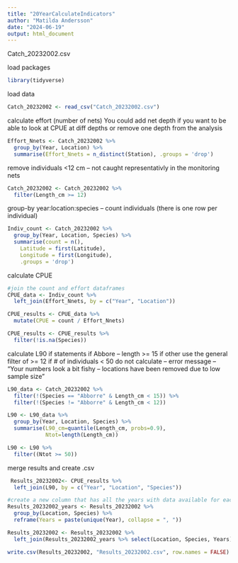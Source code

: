 ```yaml
---
title: "20YearCalculateIndicators"
author: "Matilda Andersson"
date: "2024-06-19"
output: html_document
---
```

Catch_20232002.csv

load packages
```r
library(tidyverse)
```

load data
```r
Catch_20232002 <- read_csv("Catch_20232002.csv")
```

calculate effort (number of nets)
You could add net depth if you want to be able to look at CPUE at diff depths or remove one depth from the analysis
```r
Effort_Nnets <- Catch_20232002 %>%
  group_by(Year, Location) %>%
  summarise(Effort_Nnets = n_distinct(Station), .groups = 'drop')
```

remove individuals <12 cm -- not caught representativly in the monitoring nets
```r
Catch_20232002 <- Catch_20232002 %>%
  filter(Length_cm >= 12)
```

group-by year:location:species -- count individuals (there is one row per individual)
```r
Indiv_count <- Catch_20232002 %>%
  group_by(Year, Location, Species) %>%
  summarise(count = n(),
    Latitude = first(Latitude),
    Longitude = first(Longitude),
    .groups = 'drop')
```

calculate CPUE
```r
#join the count and effort dataframes
CPUE_data <- Indiv_count %>%
  left_join(Effort_Nnets, by = c("Year", "Location"))

CPUE_results <- CPUE_data %>%
  mutate(CPUE = count / Effort_Nnets)

CPUE_results <- CPUE_results %>%
  filter(!is.na(Species))
```

calculate L90
if statements 
if Abbore -- length >= 15
if other use the general filter of >= 12
if # of individuals < 50 do not calculate -- error message -- "Your numbers look a bit fishy -- locations have been removed due to low sample size"
```r
L90_data <- Catch_20232002 %>%
  filter(!(Species == "Abborre" & Length_cm < 15)) %>%
  filter(!(Species != "Abborre" & Length_cm < 12))

L90 <- L90_data %>%   
  group_by(Year, Location, Species) %>%
  summarise(L90_cm=quantile(Length_cm, probs=0.9),
            Ntot=length(Length_cm))

L90 <- L90 %>%
  filter((Ntot >= 50))
```

merge results and create .csv
```r
 Results_20232002<- CPUE_results %>%
  left_join(L90, by = c("Year", "Location", "Species"))

#create a new column that has all the years with data available for each location and species combination
Results_20232002_years <- Results_20232002 %>%
  group_by(Location, Species) %>%
  reframe(Years = paste(unique(Year), collapse = ", "))

Results_20232002 <- Results_20232002 %>%
  left_join(Results_20232002_years %>% select(Location, Species, Years), by = c("Location", "Species"))

write.csv(Results_20232002, "Results_20232002.csv", row.names = FALSE)
```



